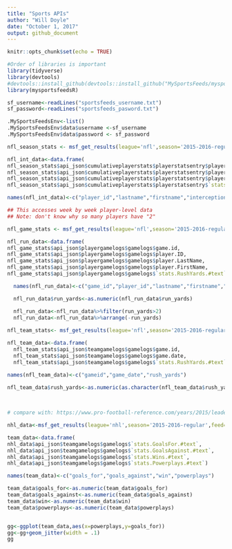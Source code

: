 ```yaml
---
title: "Sports APIs"
author: "Will Doyle"
date: "October 1, 2017"
output: github_document
---
```


```r
knitr::opts_chunk$set(echo = TRUE)
```


```r
#Order of libraries is important
library(tidyverse)
library(devtools)
#devtools::install_github(devtools::install_github("MySportsFeeds/mysportsfeeds-r"))
library(mysportsfeedsR)
```

```r
sf_username<-readLines("sportsfeeds_username.txt")
sf_password<-readLines("sportsfeeds_pasword.txt")
```

```r


.MySportsFeedsEnv<-list()
.MySportsFeedsEnv$data$username <-sf_username
.MySportsFeedsEnv$data$password <- sf_password

nfl_season_stats <- msf_get_results(league='nfl',season='2015-2016-regular',feed='cumulative_player_stats')        
```
```r
nfl_int_data<-data.frame(
nfl_season_stats$api_json$cumulativeplayerstats$playerstatsentry$player.ID,
nfl_season_stats$api_json$cumulativeplayerstats$playerstatsentry$player.LastName,
nfl_season_stats$api_json$cumulativeplayerstats$playerstatsentry$player.FirstName,
nfl_season_stats$api_json$cumulativeplayerstats$playerstatsentry$`stats.Interceptions.#text`)

names(nfl_int_data)<-c("player_id","lastname","firstname","interceptions")

## This accesses week by week player-level data
## Note: don't know why so many players have "2"

nfl_game_stats <- msf_get_results(league='nfl',season='2015-2016-regular',feed='player_gamelogs',params = list(team="sf"))

nfl_run_data<-data.frame(
nfl_game_stats$api_json$playergamelogs$gamelogs$game.id,  
nfl_game_stats$api_json$playergamelogs$gamelogs$player.ID,
nfl_game_stats$api_json$playergamelogs$gamelogs$player.LastName,
nfl_game_stats$api_json$playergamelogs$gamelogs$player.FirstName,
nfl_game_stats$api_json$playergamelogs$gamelogs$`stats.RushYards.#text`)

  names(nfl_run_data)<-c("game_id","player_id","lastname","firstname","run_yards")

  nfl_run_data$run_yards<-as.numeric(nfl_run_data$run_yards)

  nfl_run_data<-nfl_run_data%>%filter(run_yards>2)
  nfl_run_data<-nfl_run_data%>%arrange(-run_yards)
  
nfl_team_stats<- msf_get_results(league='nfl',season='2015-2016-regular',feed='team_gamelogs',params = list(team="sf"))

nfl_team_data<-data.frame(
  nfl_team_stats$api_json$teamgamelogs$gamelogs$game.id,
  nfl_team_stats$api_json$teamgamelogs$gamelogs$game.date,
  nfl_team_stats$api_json$teamgamelogs$gamelogs$`stats.RushYards.#text`)

names(nfl_team_data)<-c("gameid","game_date","rush_yards")

nfl_team_data$rush_yards<-as.numeric(as.character(nfl_team_data$rush_yards))

    
  
# compare with: https://www.pro-football-reference.com/years/2015/leaders.htm

```


```r

nhl_data<-msf_get_results(league='nhl',season='2015-2016-regular',feed='team_gamelogs',params=list(team=list("nashville-predators")), verbose = TRUE,version=1.1)        

team_data<-data.frame(
nhl_data$api_json$teamgamelogs$gamelogs$`stats.GoalsFor.#text`,
nhl_data$api_json$teamgamelogs$gamelogs$`stats.GoalsAgainst.#text`,
nhl_data$api_json$teamgamelogs$gamelogs$`stats.Wins.#text`,
nhl_data$api_json$teamgamelogs$gamelogs$`stats.Powerplays.#text`)

names(team_data)<-c("goals_for","goals_against","win","powerplays")

team_data$goals_for<-as.numeric(team_data$goals_for)
team_data$goals_against<-as.numeric(team_data$goals_against)
team_data$win<-as.numeric(team_data$win)
team_data$powerplays<-as.numeric(team_data$powerplays)


gg<-ggplot(team_data,aes(x=powerplays,y=goals_for))
gg<-gg+geom_jitter(width = .1)
gg
```

